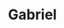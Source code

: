 ---
title: "Gabriel"
slug: "gabriel"
arcana: "Temperance"

image: "./Gabriel.jpg"

phys: ""
gun: ""
fire: ""
ice: ""
elec: ""
wind: ""
psy: "null"
nuke: ""
bless: "absorb"
curse: ""
---